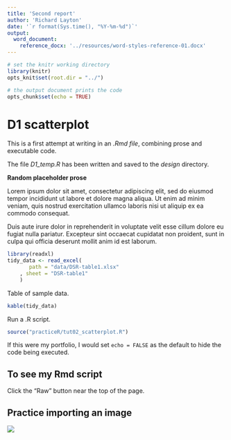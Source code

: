 ```yaml
---
title: 'Second report'
author: 'Richard Layton'
date: '`r format(Sys.time(), "%Y-%m-%d")`'
output:
  word_document:
    reference_docx: '../resources/word-styles-reference-01.docx'
---
```


```r
# set the knitr working directory  
library(knitr)  
opts_knit$set(root.dir = "../") 
```



```r
# the output document prints the code  
opts_chunk$set(echo = TRUE)
```

# D1 scatterplot 

This is a first attempt at writing in an *.Rmd file*, combining prose and executable code. 

The file *D1_temp.R* has been written and saved to the *design* directory. 

**Random placeholder prose** 

Lorem ipsum dolor sit amet, consectetur adipiscing elit, sed do eiusmod tempor incididunt ut labore et dolore magna aliqua. Ut enim ad minim veniam, quis nostrud exercitation ullamco laboris nisi ut aliquip ex ea commodo consequat. 

Duis aute irure dolor in reprehenderit in voluptate velit esse cillum dolore eu fugiat nulla pariatur. Excepteur sint occaecat cupidatat non proident, sunt in culpa qui officia deserunt mollit anim id est laborum.

```r
library(readxl)
tidy_data <- read_excel(
       path = "data/DSR-table1.xlsx"
    , sheet = "DSR-table1"
    )
```

Table of sample data. 

```r
kable(tidy_data)
```

Run a .R script. 

```r
source("practiceR/tut02_scatterplot.R")
```

If this were my portfolio, I would set `echo = FALSE` as the default to hide the code being executed. 

## To see my Rmd script

Click the "Raw" button near the top of the page.



## Practice importing an image 

![](../visuals/tut11_multiway.png)


